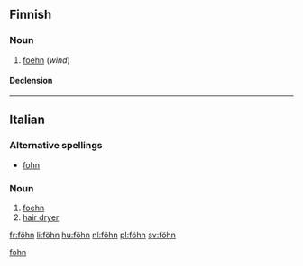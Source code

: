 ==Finnish==

===Noun===
{{infl|fi|noun}}

# [[foehn]] (''wind'')

====Declension====
{{fi-decl-risti|föhn|||ä}}

----

==Italian==

===Alternative spellings===
* [[fohn]]

===Noun===
{{infl|it|noun}} {{m|inv}}

# [[foehn]]
# [[hair dryer]]

[[Category:Italian words spelled with diacritics|fohn]]

[[fr:föhn]]
[[li:föhn]]
[[hu:föhn]]
[[nl:föhn]]
[[pl:föhn]]
[[sv:föhn]]